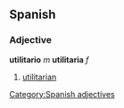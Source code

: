 == Spanish ==
=== Adjective ===
'''utilitario''' ''m'' '''utilitaria''' ''f''
# [[utilitarian]]

[[Category:Spanish adjectives]]